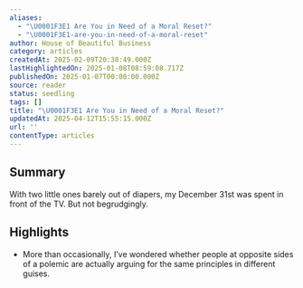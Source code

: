 ```yaml
---
aliases:
  - "\U0001F3E1 Are You in Need of a Moral Reset?"
  - "\U0001F3E1-are-you-in-need-of-a-moral-reset"
author: House of Beautiful Business
category: articles
createdAt: 2025-02-09T20:38:49.000Z
lastHighlightedOn: 2025-01-08T08:59:08.717Z
publishedOn: 2025-01-07T00:00:00.000Z
source: reader
status: seedling
tags: []
title: "\U0001F3E1 Are You in Need of a Moral Reset?"
updatedAt: 2025-04-12T15:55:15.000Z
url: ''
contentType: articles
---
```

## Summary

With two little ones barely out of diapers, my December 31st was spent in front of the TV. But not begrudgingly.

## Highlights

- More than occasionally, I’ve wondered whether people at opposite sides of a polemic are actually arguing for the same principles in different guises.
